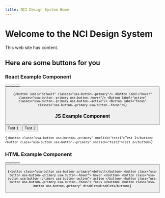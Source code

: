 ```yaml
---
title: NCI Design System Home
---
```



# Welcome to the NCI Design System

This web site has content.

## Here are some buttons for you

<Tabs label="code">

<TabItem displayText="React" id="react">

<h3>React Example Component</h3>
<Button label="default" classes="usa-button--primary" />
<Button label="hover" classes="usa-button--primary usa-button--hover" />
<Button label="active" classes="usa-button--primary usa-button--active" />
<Button label="focus" classes="usa-button--primary usa-button--focus" />

<Code className="jsx">{`
	<Button label="default" classes="usa-button--primary"/>
	<Button label="hover" classes="usa-button--primary usa-button--hover"/>
	<Button label="active" classes="usa-button--primary usa-button--active"/>
	<Button label="focus" classes="usa-button--primary usa-button--focus"/>
`}</Code>

</TabItem>

<TabItem displayText="JS" id="js">

<h3>JS Example Component</h3>
<button className="usa-button usa-button--primary" onClick={test1}>
	Test 1
</button>

<button className="usa-button usa-button--primary" onClick={test2}>
	Test 2
</button>

<Code className="jsx">{`
<button class="usa-button usa-button--primary" onclick="test1">Test 1</button>
<button class="usa-button usa-button--primary" onclick="test2">Test 2</button>
`}</Code>

</TabItem>

<TabItem displayText="HTML" id="html">

<h3>HTML Example Component</h3>
<Button label="default" classes="usa-button--primary" />
<Button label="hover" classes="usa-button--primary usa-button--hover" />
<Button label="active" classes="usa-button--primary usa-button--active" />
<Button label="focus" classes="usa-button--primary usa-button--focus" />

<Code className="html">{`
	<button class="usa-button usa-button--primary">default</button>
	<button class="usa-button usa-button--primary usa-button--hover">
		hover
	</button>
	<button class="usa-button usa-button--primary usa-button--active">
		active
	</button>
	<button class="usa-button usa-button--primary usa-button--focus">
		focus
	</button>
	<button class="usa-button usa-button--primary" disabled>disabled</button>
`}</Code>

</TabItem>

</Tabs>
